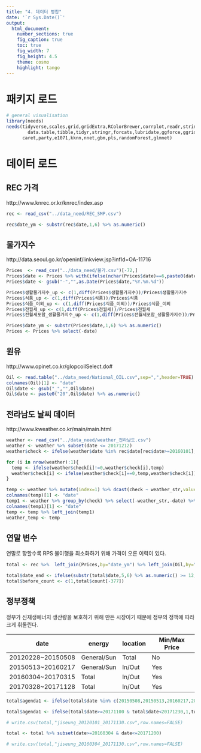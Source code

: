 ---
title: "4. 데이터 병합"
date: '`r Sys.Date()`'
output:
  html_document:
    number_sections: true
    fig_caption: true
    toc: true
    fig_width: 7
    fig_height: 4.5
    theme: cosmo
    highlight: tango
---

# 패키지 로드

```{r, message = FALSE}
# general visualisation
library(needs)
needs(tidyverse,scales,grid,gridExtra,RColorBrewer,corrplot,readr,stringr,
        data.table,tibble,tidyr,stringr,forcats,lubridate,ggforce,ggridges,
      caret,party,e1071,kknn,nnet,gbm,pls,randomForest,glmnet)
```

# 데이터 로드

## REC 가격

http://www.knrec.or.kr/knrec/index.asp

```{r}
rec <- read_csv("../data_need/REC_SMP.csv")

rec$date_ym <- substr(rec$date,1,6) %>% as.numeric()
```


## 물가지수

http://data.seoul.go.kr/openinf/linkview.jsp?infId=OA-11716

```{r}
Prices  <- read_csv("../data_need/물가.csv")[-72,]
Prices$date <- Prices %>% with(ifelse(nchar(Prices$date)==6,paste0(date,"0.01"),paste0(date,".01")))
Prices$date <- gsub("-","",as.Date(Prices$date,"%Y.%m.%d"))

Prices$생활물가지수_up <- c(1,diff(Prices$생활물가지수))/Prices$생활물가지수
Prices$식품_up <- c(1,diff(Prices$식품))/Prices$식품
Prices$식품_이외_up <- c(1,diff(Prices$식품_이외))/Prices$식품_이외
Prices$전월세_up <- c(1,diff(Prices$전월세))/Prices$전월세
Prices$전월세포함_생활물가지수_up <- c(1,diff(Prices$전월세포함_생활물가지수))/Prices$전월세포함_생활물가지수

Prices$date_ym <- substr(Prices$date,1,6) %>% as.numeric()
Prices <- Prices %>% select(-date)
```


## 원유

http://www.opinet.co.kr/glopcoilSelect.do#

```{r}
Oil <- read.table("../data_need/National_OIL.csv",sep=",",header=TRUE)
colnames(Oil)[1] <- "date"
Oil$date <- gsub("_","",Oil$date)
Oil$date <- paste0("20",Oil$date) %>% as.numeric()
```


## 전라남도 날씨 데이터

http://www.kweather.co.kr/main/main.html

```{r}
weather <- read_csv("../data_need/weather_전라남도.csv")
weather <- weather %>% subset(date <= 20171212)
weather$check <- ifelse(weather$date %in% rec$date[rec$date>=20160101],weather$date,0)

for (i in nrow(weather):1){
  temp <- ifelse(weather$check[i]!=0,weather$check[i],temp)
  weather$check[i] <- ifelse(weather$check[i]==0,temp,weather$check[i])
}

temp <- weather %>% mutate(index=1) %>% dcast(check ~ weather_str,value.var="index")
colnames(temp)[1] <- "date"
temp1 <- weather %>% group_by(check) %>% select(-weather_str,-date) %>% summarise_all(funs(sum = sum))
colnames(temp1)[1] <- "date"
temp <- temp %>% left_join(temp1)
weather_temp <- temp
```


## 연말 변수

연말로 향할수록 RPS 불이행을 최소화하기 위해 가격이 오른 이력이 있다.

```{r}
total <- rec %>%  left_join(Prices,by="date_ym") %>% left_join(Oil,by="date") %>% left_join(weather_temp,by="date")

total$date_end <- ifelse(substr(total$date,5,6) %>% as.numeric() >= 12,1,0)
total$before_count <- c(1,total$count[-377])
```

## 정부정책

정부가 신재생에너지 생산량을 보호하기 위해 만든 시장이기 때문에 정부의 정책에 따라 크게 휘둘린다. 


| date              | energy      | location | Min/Max Price |
| ----------------- | ----------- | -------- | ------------- |
| 20120228~20150508 | General/Sun | Total    | No            |
| 20150513~20160217 | General/Sun | In/Out   | Yes           |
| 20160304~20170315 | Total       | In/Out   | Yes           |
| 20170328~20171128 | Total       | In/Out   | Yes           |


```{r}
total$agenda1 <- ifelse(total$date %in% c(20150508,20150513,20160217,20160304,20170315,20170328),1,0)

total$agenda1 <- ifelse(total$date>=20171100 & total$date<20171230,1,total$agenda1)

# write.csv(total,"jiseung_20120101_20171130.csv",row.names=FALSE)

total <- total %>% subset(date>=20160304 & date<=20171200)

# write.csv(total,"jiseung_20160304_20171130.csv",row.names=FALSE)
```
